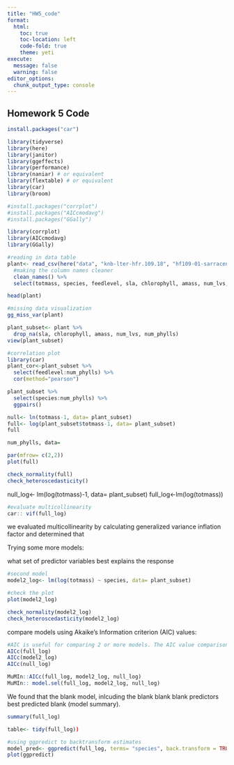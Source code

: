 ```yaml
---
title: "HW5_code"
format: 
  html:
    toc: true
    toc-location: left
    code-fold: true
    theme: yeti
execute: 
  message: false
  warning: false
editor_options: 
  chunk_output_type: console
---
```


## Homework 5 Code

```r
install.packages("car")
```


```r
library(tidyverse)
library(here)
library(janitor)
library(ggeffects)
library(performance)
library(naniar) # or equivalent
library(flextable) # or equivalent
library(car)
library(broom)
```

```r
#install.packages("corrplot")
#install.packages("AICcmodavg")
#install.packages("GGally")
```

```r
library(corrplot)
library(AICcmodavg)
library(GGally)
```


```r
#reading in data table
plant<- read_csv(here("data", "knb-lter-hfr.109.18", "hf109-01-sarracenia.csv")) %>%
  #making the column names cleaner
  clean_names() %>% 
  select(totmass, species, feedlevel, sla, chlorophyll, amass, num_lvs, num_phylls)

head(plant)
```

```r
#missing data visualization
gg_miss_var(plant)

```

```r
plant_subset<- plant %>% 
  drop_na(sla, chlorophyll, amass, num_lvs, num_phylls)
view(plant_subset)
```

```r
#correlation plot
library(car)
plant_cor<-plant_subset %>% 
  select(feedlevel:num_phylls) %>% 
  cor(method="pearson")


```

```r
plant_subset %>% 
  select(species:num_phylls) %>% 
  ggpairs()
```

```r
null<- ln(totmass-1, data= plant_subset)
full<- log(plant_subset$totmass-1, data= plant_subset)
full

num_phylls, data= 
```

```r
par(mfrow= c(2,2))
plot(full)
```

```r
check_normality(full)
check_heteroscedasticity()

```
null_log<- lm(log(totmass)-1, data= plant_subset)
full_log<-lm(log(totmass))

```r
#evaluate multicollinearity
car:: vif(full_log)
```
 
 we evaluated multicollinearity by calculating generalized variance inflation factor and determined that
 
 
 
 Trying some more models:
 
 what set of predictor variables best explains the response
 
```r
#second model
model2_log<- lm(log(totmass) ~ species, data= plant_subset)
```
 
```r
#check the plot
plot(model2_log)

check_normality(model2_log)
check_heteroscedasticity(model2_log)
```

compare models using Akaike's Information criterion (AIC) values:

```r
#AIC is useful for comparing 2 or more models. The AIC value comparison can tell us what model is the least complex and best predicts our response. Lowest AIC value means best model
AICc(full_log)
AICc(model2_log)
AICc(null_log)
```

```r
MuMIn::AICc(full_log, model2_log, null_log)
MuMIn:: model.sel(full_log, model2_log, null_log)
```



We found that the blank model, inlcuding the blank blank blank predictors best predicted blank (model summary).

```r
summary(full_log)

table<- tidy(full_log))
```

```r
#using ggpredict to backtransform estimates 
model_pred<- ggpredict(full_log, terms= "species", back.transform = TRUE)
plot(ggpredict)

```

```r

```

